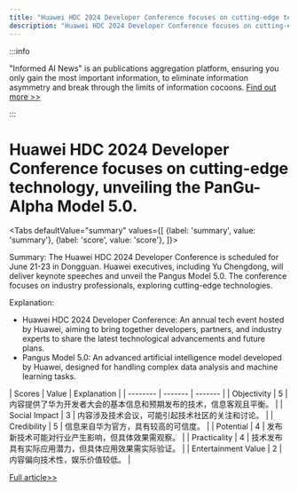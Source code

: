 ```yaml
---
title: "Huawei HDC 2024 Developer Conference focuses on cutting-edge technology, unveiling the PanGu-Alpha Model 5.0."
description: "Huawei HDC 2024 Developer Conference focuses on cutting-edge technology, unveiling the PanGu-Alpha Model 5.0."
---
```



:::info

"Informed AI News" is an publications aggregation platform, ensuring you only gain the most important information, to eliminate information asymmetry and break through the limits of information cocoons.  [Find out more >>](/)

:::

# Huawei HDC 2024 Developer Conference focuses on cutting-edge technology, unveiling the PanGu-Alpha Model 5.0.


<Tabs
	defaultValue="summary"
	values={[
	{label: 'summary', value: 'summary'},
	{label: 'score', value: 'score'},
]}>
<TabItem value="summary">


Summary:
The Huawei HDC 2024 Developer Conference is scheduled for June 21-23 in Dongguan. Huawei executives, including Yu Chengdong, will deliver keynote speeches and unveil the Pangus Model 5.0. The conference focuses on industry professionals, exploring cutting-edge technologies.

Explanation:
- Huawei HDC 2024 Developer Conference: An annual tech event hosted by Huawei, aiming to bring together developers, partners, and industry experts to share the latest technological advancements and future plans.
- Pangus Model 5.0: An advanced artificial intelligence model developed by Huawei, designed for handling complex data analysis and machine learning tasks.
</TabItem>
<TabItem value="score">
	| Scores     | Value   | Explanation |
	| -------- | ------- | ------- |
	| Objectivity  | 5    | 内容提供了华为开发者大会的基本信息和预期发布的技术，信息客观且平衡。    |
	| Social Impact | 3     | 内容涉及技术会议，可能引起技术社区的关注和讨论。    |
	| Credibility    | 5    | 信息来自华为官方，具有较高的可信度。    |
	| Potential    | 4    | 发布新技术可能对行业产生影响，但具体效果需观察。    |
	| Practicality    | 4    | 技术发布具有实际应用潜力，但具体应用效果需实际验证。    |
	| Entertainment Value    | 2    | 内容偏向技术性，娱乐价值较低。    |
</TabItem>
</Tabs>

[Full article>>](https://readhub.cn/topic/8aFAdXy8L6L)
